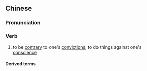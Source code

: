 {{also|违心}}
==Chinese==
{{zh-forms|s=违心}}

===Pronunciation===
{{zh-pron
|m=wéixīn
|c=wai4 sam1
|mn=qz,xm,zz:ûi-sim
|cat=v
}}

===Verb===
{{zh-verb}}

# to be [[contrary]] to one's [[conviction]]s; to do things against one's [[conscience]]

====Derived terms====
{{zh-der|違心之論|違心之言}}
